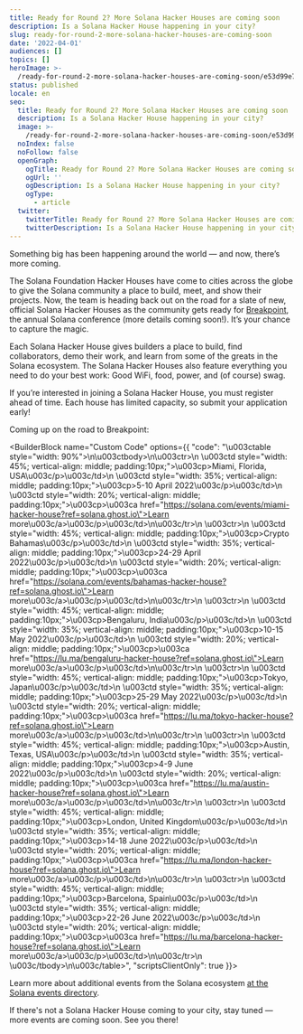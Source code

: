 ```yaml
---
title: Ready for Round 2? More Solana Hacker Houses are coming soon
description: Is a Solana Hacker House happening in your city?
slug: ready-for-round-2-more-solana-hacker-houses-are-coming-soon
date: '2022-04-01'
audiences: []
topics: []
heroImage: >-
  /ready-for-round-2-more-solana-hacker-houses-are-coming-soon/e53d99e7a21f4484be14750e6409b8d9.png
status: published
locale: en
seo:
  title: Ready for Round 2? More Solana Hacker Houses are coming soon
  description: Is a Solana Hacker House happening in your city?
  image: >-
    /ready-for-round-2-more-solana-hacker-houses-are-coming-soon/e53d99e7a21f4484be14750e6409b8d9.png
  noIndex: false
  noFollow: false
  openGraph:
    ogTitle: Ready for Round 2? More Solana Hacker Houses are coming soon
    ogUrl: ''
    ogDescription: Is a Solana Hacker House happening in your city?
    ogType:
      - article
  twitter:
    twitterTitle: Ready for Round 2? More Solana Hacker Houses are coming soon
    twitterDescription: Is a Solana Hacker House happening in your city?
---
```


Something big has been happening around the world — and now, there’s more coming.

The Solana Foundation Hacker Houses have come to cities across the globe to give the Solana community a place to build, meet, and show their projects. Now, the team is heading back out on the road for a slate of new, official Solana Hacker Houses as the community gets ready for [Breakpoint](https://solana.com/breakpoint?ref=solana.ghost.io), the annual Solana conference (more details coming soon!). It’s your chance to capture the magic.

Each Solana Hacker House gives builders a place to build, find collaborators, demo their work, and learn from some of the greats in the Solana ecosystem. The Solana Hacker Houses also feature everything you need to do your best work: Good WiFi, food, power, and (of course) swag.

If you’re interested in joining a Solana Hacker House, you must register ahead of time. Each house has limited capacity, so submit your application early!

Coming up on the road to Breakpoint:

<BuilderBlock name="Custom Code" options={{
  "code": "\u003ctable style=\"width: 90%\">\n\u003ctbody>\n\u003ctr>\n    \u003ctd style=\"width: 45%; vertical-align: middle; padding:10px;\">\u003cp>Miami, Florida, USA\u003c/p>\u003c/td>\n    \u003ctd style=\"width: 35%; vertical-align: middle; padding:10px;\">\u003cp>5-10 April 2022\u003c/p>\u003c/td>\n    \u003ctd style=\"width: 20%; vertical-align: middle; padding:10px;\">\u003cp>\u003ca href=\"https://solana.com/events/miami-hacker-house?ref=solana.ghost.io\">Learn more\u003c/a>\u003c/p>\u003c/td>\n\u003c/tr>\n    \u003ctr>\n    \u003ctd style=\"width: 45%; vertical-align: middle; padding:10px;\">\u003cp>Crypto Bahamas\u003c/p>\u003c/td>\n    \u003ctd style=\"width: 35%; vertical-align: middle; padding:10px;\">\u003cp>24-29 April 2022\u003c/p>\u003c/td>\n    \u003ctd style=\"width: 20%; vertical-align: middle; padding:10px;\">\u003cp>\u003ca href=\"https://solana.com/events/bahamas-hacker-house?ref=solana.ghost.io\">Learn more\u003c/a>\u003c/p>\u003c/td>\n\u003c/tr>\n    \u003ctr>\n    \u003ctd style=\"width: 45%; vertical-align: middle; padding:10px;\">\u003cp>Bengaluru, India\u003c/p>\u003c/td>\n    \u003ctd style=\"width: 35%; vertical-align: middle; padding:10px;\">\u003cp>10-15 May 2022\u003c/p>\u003c/td>\n    \u003ctd style=\"width: 20%; vertical-align: middle; padding:10px;\">\u003cp>\u003ca href=\"https://lu.ma/bengaluru-hacker-house?ref=solana.ghost.io\">Learn more\u003c/a>\u003c/p>\u003c/td>\n\u003c/tr>\n    \u003ctr>\n    \u003ctd style=\"width: 45%; vertical-align: middle; padding:10px;\">\u003cp>Tokyo, Japan\u003c/p>\u003c/td>\n    \u003ctd style=\"width: 35%; vertical-align: middle; padding:10px;\">\u003cp>25-29 May 2022\u003c/p>\u003c/td>\n    \u003ctd style=\"width: 20%; vertical-align: middle; padding:10px;\">\u003cp>\u003ca href=\"https://lu.ma/tokyo-hacker-house?ref=solana.ghost.io\">Learn more\u003c/a>\u003c/p>\u003c/td>\n\u003c/tr>\n      \u003ctr>\n    \u003ctd style=\"width: 45%; vertical-align: middle; padding:10px;\">\u003cp>Austin, Texas, USA\u003c/p>\u003c/td>\n    \u003ctd style=\"width: 35%; vertical-align: middle; padding:10px;\">\u003cp>4-9 June 2022\u003c/p>\u003c/td>\n    \u003ctd style=\"width: 20%; vertical-align: middle; padding:10px;\">\u003cp>\u003ca href=\"https://lu.ma/austin-hacker-house?ref=solana.ghost.io\">Learn more\u003c/a>\u003c/p>\u003c/td>\n\u003c/tr>\n    \u003ctr>\n    \u003ctd style=\"width: 45%; vertical-align: middle; padding:10px;\">\u003cp>London, United Kingdom\u003c/p>\u003c/td>\n    \u003ctd style=\"width: 35%; vertical-align: middle; padding:10px;\">\u003cp>14-18 June 2022\u003c/p>\u003c/td>\n    \u003ctd style=\"width: 20%; vertical-align: middle; padding:10px;\">\u003cp>\u003ca href=\"https://lu.ma/london-hacker-house?ref=solana.ghost.io\">Learn more\u003c/a>\u003c/p>\u003c/td>\n\u003c/tr>\n    \u003ctr>\n    \u003ctd style=\"width: 45%; vertical-align: middle; padding:10px;\">\u003cp>Barcelona, Spain\u003c/p>\u003c/td>\n    \u003ctd style=\"width: 35%; vertical-align: middle; padding:10px;\">\u003cp>22-26 June 2022\u003c/p>\u003c/td>\n    \u003ctd style=\"width: 20%; vertical-align: middle; padding:10px;\">\u003cp>\u003ca href=\"https://lu.ma/barcelona-hacker-house?ref=solana.ghost.io\">Learn more\u003c/a>\u003c/p>\u003c/td>\n\u003c/tr>\n    \u003c/tbody>\n\u003c/table>",
  "scriptsClientOnly": true
}}>

</BuilderBlock>

Learn more about additional events from the Solana ecosystem [at the Solana events directory](https://solana.com/events?ref=solana.ghost.io).

If there's not a Solana Hacker House coming to your city, stay tuned — more events are coming soon. See you there!
